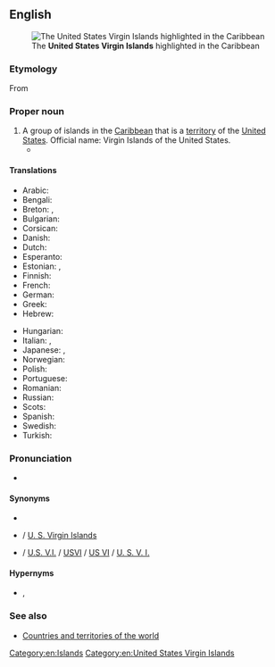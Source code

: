 {{also|U.S. Virgin Islands|U. S. Virgin Islands}}
==English==
{{wikipedia}}
{{commonscat|United States Virgin Islands}}
[[File:United States Virgin Islands - Location Map (2013) - VIR - UNOCHA.svg|alt=A map of the Americas, highlighting the United States Virgin Islands|thumb|right|The '''United States Virgin Islands''' highlighted in the Caribbean]]

===Etymology===
From {{com|en|US|Virgin Islands}} {{rfe|en|When/how was this terminology generated?}}

===Proper noun===
{{en-proper noun|head=[[US]] [[Virgin Islands]]}}

# A group of islands in the [[Caribbean]] that is a [[territory]] of the [[United States]]. Official name: Virgin Islands of the United States.
#* {{quote-book
|en
|year=2003
|last=Clinton
|first=Hillary Rodham
|authorlink=Hillary Clinton
|chapter=Third Way
|title={{w|Living History (book)|Living History}}
|url=https://archive.org/details/livinghistory0000clin_o7i8/
|ISBN=9780747255154
|OCLC=249479603
|page=437
|pageurl=https://archive.org/details/livinghistory0000clin_o7i8/page/437/
|text=I looked forward to seeing our friends and loved the long, serious conversations at Renaissance. But I needed some rest, and I was eager for the four days we had planned on St. Thomas in the '''U.S. Virgin Islands''' after New Year’s.}}

====Translations====
{{trans-top|islands}}
* Arabic: {{t|ar|الجزر العذراء الأمريكية|tr=al-juzur al-ʿaḏrāʾ al-ʾamrīkiyya|f-p}}
* Bengali: {{t|bn|মার্কিন ভার্জিন দ্বীপপুঞ্জ}}
* Breton: {{t|br|Inizi Gwerc'h Stadunanat|f-p}}, {{t|br|Inizi Gwerc'h ar Stadoù-Unanet|f-p}}
* Bulgarian: {{t|bg|Вирджински острови}}
* Corsican: {{t|co|Isuli Vergini statunitensi|f-p}}
* Danish: {{t|da|Amerikanske Jomfruøer|c-p}}
* Dutch: {{t+|nl|Amerikaanse Maagdeneilanden}}
* Esperanto: {{t|eo|Usonaj Virgulininsuloj}}
* Estonian: {{t|et|USA Neitsisaared|p}}, {{t|et|Ühendriikide Neitsisaared|p}}
* Finnish: {{t+|fi|Yhdysvaltain Neitsytsaaret}}
* French: {{t|fr|Iles Vierges américaines}}
* German: {{t|de|Amerikanische Jungferninseln}}
* Greek: {{t|el|Αμερικανικές Παρθένοι Νήσοι|f-p}}
* Hebrew: {{t|he|איי הבתולה האמריקניים|tr=Iyey ha-Btula ha-Americaniyim}}
{{trans-mid}}
* Hungarian: {{t+|hu|Amerikai Virgin-szigetek}}
* Italian: {{t|it|Isole Vergini americane|f-p}}, {{t|it|Isole Vergini statunitensi|f-p}}
* Japanese: {{t|ja|アメリカ領ヴァージン諸島|tr=Amerika-ryō Vājin toshō}}, {{t|ja|米領ヴァージン諸島|tr=Beiryō Vājin toshō}}
* Norwegian: {{t|no|Amerikanske Jomfruøyene|p}}
* Polish: {{t+|pl|Wyspy Dziewicze Stanów Zjednoczonych}}
* Portuguese: {{t+|pt|Ilhas Virgens Americanas|f-p}}
* Romanian: {{t|ro|Insulele Virgine Americane|f-p}}
* Russian: {{t+|ru|Америка́нские Вирги́нские острова́|m-p}}
* Scots: {{t|sco|Unitit States Virgin Islands}}
* Spanish: {{t|es|Islas Vírgenes Americanas}}
* Swedish: {{t+|sv|Amerikanska Jungfruöarna|c-p}}
* Turkish: {{t|tr|ABD Virgin Adaları}}
{{trans-bottom}}

===Pronunciation===
* {{audio|en|LL-Q1860 (eng)-PerfectSoundWhatever-US Virgin Islands.wav|Audio (CA)}}

====Synonyms====
* {{l|en|United States Virgin Islands}}
* {{l|en|U.S. Virgin Islands}} / [[U. S. Virgin Islands]]
* {{l|en|U.S.V.I.}} / [[U.S. V.I.]] / [[USVI]] / [[US VI]] / [[U. S. V. I.]] {{qualifier|abbreviations}}

====Hypernyms====
* {{l|en|Usonia}}, {{l|en|Usania}}

===See also===
* [[Appendix:Countries and territories of the world|Countries and territories of the world]]

[[Category:en:Islands]]
[[Category:en:United States Virgin Islands]]